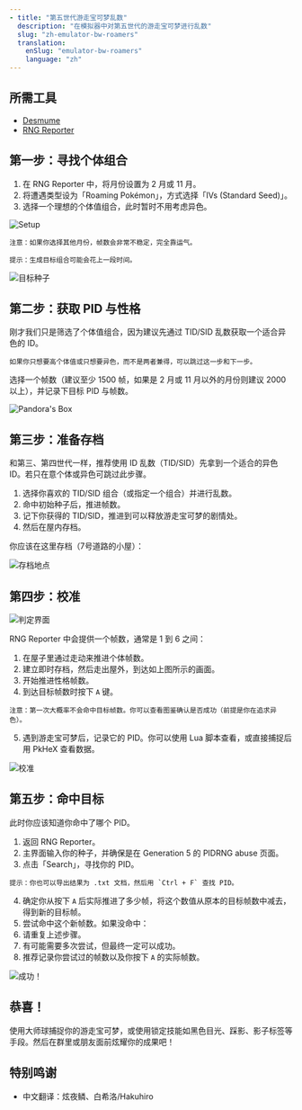 ```yaml
---
- title: "第五世代游走宝可梦乱数"
  description: "在模拟器中对第五世代的游走宝可梦进行乱数"
  slug: "zh-emulator-bw-roamers"
  translation:
    enSlug: "emulator-bw-roamers"
    language: "zh"
---
```


## 所需工具

- [Desmume](/desmume-setup)
- [RNG Reporter](https://github.com/Bambo-Rambo/RNGReporter)

## 第一步：寻找个体组合

1. 在 RNG Reporter 中，将月份设置为 2 月或 11 月。
2. 将遭遇类型设为「Roaming Pokémon」，方式选择「IVs (Standard Seed)」。
3. 选择一个理想的个体值组合，此时暂时不用考虑异色。

![Setup](/images/Black-and-White/Roamer/Setup.png)

```
注意：如果你选择其他月份，帧数会非常不稳定，完全靠运气。
```

```
提示：生成目标组合可能会花上一段时间。
```

![目标种子](/images/Black-and-White/Roamer/Target.png)

## 第二步：获取 PID 与性格

刚才我们只是筛选了个体值组合，因为建议先通过 TID/SID 乱数获取一个适合异色的 ID。

```
如果你只想要高个体值或只想要异色，而不是两者兼得，可以跳过这一步和下一步。
```

选择一个帧数（建议至少 1500 帧，如果是 2 月或 11 月以外的月份则建议 2000 以上），并记录下目标 PID 与帧数。

![Pandora's Box](/images/Black-and-White/Roamer/Pandora.png)

## 第三步：准备存档

和第三、第四世代一样，推荐使用 ID 乱数（TID/SID）先拿到一个适合的异色 ID。若只在意个体或异色可跳过此步骤。

1. 选择你喜欢的 TID/SID 组合（或指定一个组合）并进行乱数。
2. 命中初始种子后，推进帧数。
3. 记下你获得的 TID/SID，推进到可以释放游走宝可梦的剧情处。
4. 然后在屋内存档。

你应该在这里存档（7号道路的小屋）：

![存档地点](/images/Black-and-White/Roamer/Save.png)

## 第四步：校准

![判定界面](/images/Black-and-White/Roamer/Final-Screen.png)

RNG Reporter 中会提供一个帧数，通常是 1 到 6 之间：

1. 在屋子里通过走动来推进个体帧数。
2. 建立即时存档，然后走出屋外，到达如上图所示的画面。
3. 开始推进性格帧数。
4. 到达目标帧数时按下 `A` 键。

```
注意：第一次大概率不会命中目标帧数。你可以查看图鉴确认是否成功（前提是你在追求异色）。
```

5. 遇到游走宝可梦后，记录它的 PID。你可以使用 Lua 脚本查看，或直接捕捉后用 PkHeX 查看数据。

![校准](/images/Black-and-White/Roamer/Calibration.png)

## 第五步：命中目标

此时你应该知道你命中了哪个 PID。

1. 返回 RNG Reporter。
2. 主界面输入你的种子，并确保是在 Generation 5 的 PIDRNG abuse 页面。
3. 点击「Search」，寻找你的 PID。

```
提示：你也可以导出结果为 .txt 文档，然后用 `Ctrl + F` 查找 PID。
```

4. 确定你从按下 `A` 后实际推进了多少帧，将这个数值从原本的目标帧数中减去，得到新的目标帧。
5. 尝试命中这个新帧数。如果没命中：
6. 请重复上述步骤。
7. 有可能需要多次尝试，但最终一定可以成功。
8. 推荐记录你尝试过的帧数以及你按下 `A` 的实际帧数。

![成功！](/images/Black-and-White/Roamer/Success.png)

## 恭喜！

使用大师球捕捉你的游走宝可梦，或使用锁定技能如黑色目光、踩影、影子标签等手段。然后在群里或朋友面前炫耀你的成果吧！

## 特别鸣谢

- 中文翻译：炫夜鳞、白希洛/Hakuhiro
